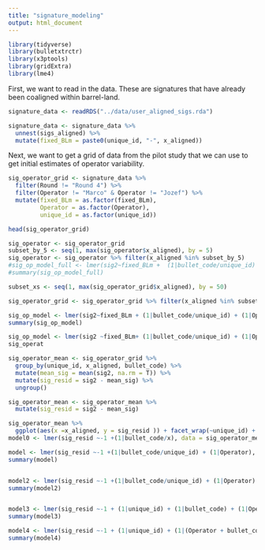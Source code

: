 ```yaml
---
title: "signature_modeling"
output: html_document
---
```


```r
library(tidyverse)
library(bulletxtrctr)
library(x3ptools)
library(gridExtra)
library(lme4)
```

First, we want to read in the data. These are signatures that have already been coaligned within barrel-land.  

```r
signature_data <- readRDS("../data/user_aligned_sigs.rda")

signature_data <- signature_data %>% 
  unnest(sigs_aligned) %>% 
  mutate(fixed_BLm = paste0(unique_id, "-", x_aligned)) 
```

Next, we want to get a grid of data from the pilot study that we can use to get initial estimates of operator variability. 

```r
sig_operator_grid <- signature_data %>% 
  filter(Round != "Round 4") %>%
  filter(Operator != "Marco" & Operator != "Jozef") %>%
  mutate(fixed_BLm = as.factor(fixed_BLm), 
         Operator = as.factor(Operator), 
         unique_id = as.factor(unique_id))

head(sig_operator_grid)

sig_operator <- sig_operator_grid
subset_by_5 <- seq(1, max(sig_operator$x_aligned), by = 5)
sig_operator <- sig_operator %>% filter(x_aligned %in% subset_by_5)
#sig_op_model_full <- lmer(sig2~fixed_BLm +  (1|bullet_code/unique_id) + (1|Operator/unique_id) + (1|Operator:bullet_code), data = sig_operator) ##Does not run!!! 
#summary(sig_op_model_full) 

subset_xs <- seq(1, max(sig_operator_grid$x_aligned), by = 50)

sig_operator_grid <- sig_operator_grid %>% filter(x_aligned %in% subset_xs)

sig_op_model <- lmer(sig2~fixed_BLm + (1|bullet_code/unique_id) + (1|Operator), data = sig_operator_grid)
summary(sig_op_model)

sig_op_model <- lmer(sig2 ~fixed_BLm+ (1|bullet_code/unique_id) + (1|Operator), data = sig_operator_grid)
sig_operat

```

```r
sig_operator_mean <- sig_operator_grid %>%
  group_by(unique_id, x_aligned, bullet_code) %>%
  mutate(mean_sig = mean(sig2, na.rm = T)) %>%
  mutate(sig_resid = sig2 - mean_sig) %>%
  ungroup()

sig_operator_mean <- sig_operator_mean %>%
  mutate(sig_resid = sig2 - mean_sig) 

sig_operator_mean %>% 
  ggplot(aes(x =x_aligned, y = sig_resid )) + facet_wrap(~unique_id) + geom_point(aes(colour=Operator))
model0 <- lmer(sig_resid ~-1 +(1|bullet_code/x), data = sig_operator_mean)

model <- lmer(sig_resid ~-1 +(1|bullet_code/unique_id) + (1|Operator), data = sig_operator_mean)
summary(model)


model2 <- lmer(sig_resid ~-1 +(1|bullet_code/unique_id) + (1|Operator) + (1|Operator:bullet_code), data = sig_operator_mean)
summary(model2)


model3 <- lmer(sig_resid ~-1 + (1|unique_id) + (1|bullet_code) + (1|Operator) + (1|Operator:bullet_code), data = sig_operator_mean)
summary(model3)

model4 <- lmer(sig_resid ~-1 + (1|unique_id) + (1|(Operator + bullet_code):unique_id), data = sig_operator_mean)
summary(model4)

```

